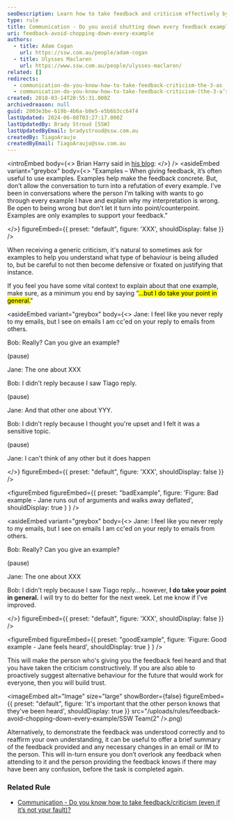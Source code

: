 ```yaml
---
seoDescription: Learn how to take feedback and criticism effectively by avoiding defensiveness and shutting down conversations.
type: rule
title: Communication - Do you avoid shutting down every feedback example?
uri: feedback-avoid-chopping-down-every-example
authors:
  - title: Adam Cogan
    url: https://ssw.com.au/people/adam-cogan
  - title: Ulysses Maclaren
    url: https://www.ssw.com.au/people/ulysses-maclaren/
related: []
redirects:
  - communication-do-you-know-how-to-take-feedback-criticism-the-3-as
  - communication-do-you-know-how-to-take-feedback-criticism-(the-3-a’s)
created: 2018-03-14T20:55:31.000Z
archivedreason: null
guid: 2003e3be-619b-4b6a-b0e5-e5b6b3cc64f4
lastUpdated: 2024-06-08T03:27:17.000Z
lastUpdatedBy: Brady Stroud [SSW]
lastUpdatedByEmail: bradystroud@ssw.com.au
createdBy: TiagoAraujo
createdByEmail: TiagoAraujo@ssw.com.au
---
```


<introEmbed
  body={<>
Brian Harry said in [his blog](https://blogs.msdn.microsoft.com/bharry/2017/08/18/taking-feedback/?WT.mc_id=DT-MVP-33518):
  </>}
/>
<asideEmbed
  variant="greybox"
  body={<>
    "Examples – When giving feedback, it’s often useful to use examples. Examples help make the feedback concrete. But, don’t allow the conversation to turn into a refutation of every example. I've been in conversations where the person I'm talking with wants to go through every example I have and explain why my interpretation is wrong. Be open to being wrong but don’t let it turn into point/counterpoint. Examples are only examples to support your feedback."

  </>}
  figureEmbed={{
    preset: "default",
    figure: 'XXX',
    shouldDisplay: false
  }}
/>

When receiving a generic criticism, it's natural to sometimes ask for examples to help you understand what type of behaviour is being alluded to, but be careful to not then become defensive or fixated on justifying that instance.

If you feel you have some vital context to explain about that one example, make sure, as a minimum you end by saying "<mark>...but I do take your point in general.</mark>"

<asideEmbed
  variant="greybox"
  body={<>
    Jane: I feel like you never reply to my emails, but I see on emails I am cc'ed on your reply to emails from others.

Bob: Really? Can you give an example?

(pause)

Jane: The one about XXX

Bob: I didn't reply because I saw Tiago reply.

(pause)

Jane: And that other one about YYY.

Bob: I didn't reply because I thought you're upset and I felt it was a sensitive topic.

(pause)

Jane: I can't think of any other but it does happen

  </>}
  figureEmbed={{
    preset: "default",
    figure: 'XXX',
    shouldDisplay: false
  }}
/>

<figureEmbed figureEmbed={{
  preset: "badExample",
  figure: 'Figure: Bad example - Jane runs out of arguments and walks away deflated',
  shouldDisplay: true
} } />


<asideEmbed
  variant="greybox"
  body={<>
    Jane: I feel like you never reply to my emails, but I see on emails I am cc'ed on your reply to emails from others.

Bob: Really? Can you give an example?

(pause)

Jane: The one about XXX

Bob: I didn't reply because I saw Tiago reply... however, **I do take your point in general.** I will try to do better for the next week. Let me know if I've improved.

  </>}
  figureEmbed={{
    preset: "default",
    figure: 'XXX',
    shouldDisplay: false
  }}
/>

<figureEmbed figureEmbed={{
  preset: "goodExample",
  figure: 'Figure: Good example - Jane feels heard',
  shouldDisplay: true
} } />


This will make the person who's giving you the feedback feel heard and that you have taken the criticism constructively. If you are also able to proactively suggest alternative behaviour for the future that would work for everyone, then you will build trust.


<imageEmbed
  alt="Image"
  size="large"
  showBorder={false}
  figureEmbed={{
    preset: "default",
    figure: 'It\'s important that the other person knows that they\'ve been heard',
    shouldDisplay: true
  }}
  src="/uploads/rules/feedback-avoid-chopping-down-every-example/SSW Team(2"
/>.png)

Alternatively, to demonstrate the feedback was understood correctly and to reaffirm your own understanding, it can be useful to offer a brief summary of the feedback provided and any necessary changes in an email or IM to the person. This will in-turn ensure you don’t overlook any feedback when attending to it and the person providing the feedback knows if there may have been any confusion, before the task is completed again.

### Related Rule

* [Communication - Do you know how to take feedback/criticism (even if it’s not your fault)?](/do-you-know-how-to-take-feedback-criticism-even-if-its-not-your-fault)
